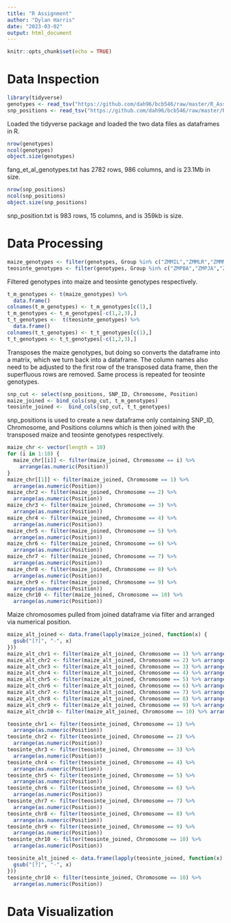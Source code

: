 ---
title: "R Assignment"
author: "Dylan Harris"
date: "2023-03-02"
output: html_document
---

```{r setup, include=FALSE}
knitr::opts_chunk$set(echo = TRUE)
```

# Data Inspection
```{r}
library(tidyverse)
genotypes <- read_tsv("https://github.com/dah96/bcb546/raw/master/R_Assignment/fang_et_al_genotypes.txt")
snp_positions <- read_tsv("https://github.com/dah96/bcb546/raw/master/R_Assignment/snp_position.txt")
```
Loaded the tidyverse package and loaded the two data files as dataframes in R.
```{r}
nrow(genotypes)
ncol(genotypes)
object.size(genotypes)
```
fang_et_al_genotypes.txt has 2782 rows, 986 columns, and is 23.1Mb in size.
```{r}
nrow(snp_positions)
ncol(snp_positions)
object.size(snp_positions)
```
snp_position.txt is 983 rows, 15 columns, and is 359kb is size.

# Data Processing
```{r}
maize_genotypes <- filter(genotypes, Group %in% c("ZMMIL","ZMMLR","ZMMMR"))
teosinte_genotypes <- filter(genotypes, Group %in% c("ZMPBA","ZMPJA","ZMPIL"))
```
Filtered genotypes into maize and teosinte genotypes respectively.
```{r}
t_m_genotypes <- t(maize_genotypes) %>%
  data.frame()
colnames(t_m_genotypes) <- t_m_genotypes[c(1),]
t_m_genotypes <- t_m_genotypes[-c(1,2,3),]
t_t_genotypes <-  t(teosinte_genotypes) %>%
  data.frame()
colnames(t_t_genotypes) <- t_t_genotypes[c(1),]
t_t_genotypes <- t_t_genotypes[-c(1,2,3),]
```
Transposes the maize genotypes, but doing so converts the dataframe into a matrix, which we turn back into a dataframe. The column names also need to be adjusted to the first row of the transposed data frame, then the superfluous rows are removed. Same process is repeated for teosinte genotypes.
```{r}
snp_cut <- select(snp_positions, SNP_ID, Chromosome, Position)
maize_joined <- bind_cols(snp_cut, t_m_genotypes)
teosinte_joined <-  bind_cols(snp_cut, t_t_genotypes)
```
snp_positions is used to create a new dataframe only containing SNP_ID, Chromosome, and Positions columns which is then joined with the transposed maize and teosinte genotypes respectively.
```{r}
maize_chr <- vector(length = 10)
for (i in 1:10) {
  maize_chr[[i]] <- filter(maize_joined, Chromosome == i) %>%
    arrange(as.numeric(Position))
}
maize_chr[[1]] <- filter(maize_joined, Chromosome == 1) %>%
  arrange(as.numeric(Position))
maize_chr2 <- filter(maize_joined, Chromosome == 2) %>%
  arrange(as.numeric(Position))
maize_chr3 <- filter(maize_joined, Chromosome == 3) %>%
  arrange(as.numeric(Position))
maize_chr4 <- filter(maize_joined, Chromosome == 4) %>%
  arrange(as.numeric(Position))
maize_chr5 <- filter(maize_joined, Chromosome == 5) %>%
  arrange(as.numeric(Position))
maize_chr6 <- filter(maize_joined, Chromosome == 6) %>%
  arrange(as.numeric(Position))
maize_chr7 <- filter(maize_joined, Chromosome == 7) %>%
  arrange(as.numeric(Position))
maize_chr8 <- filter(maize_joined, Chromosome == 8) %>%
  arrange(as.numeric(Position))
maize_chr9 <- filter(maize_joined, Chromosome == 9) %>%
  arrange(as.numeric(Position))
maize_chr10 <- filter(maize_joined, Chromosome == 10) %>%
  arrange(as.numeric(Position))
```
Maize chromosomes pulled from joined dataframe via filter and arranged via numerical position.
```{r}
maize_alt_joined <- data.frame(lapply(maize_joined, function(x) {
  gsub("[?]", "-", x)
}))
maize_alt_chr1 <- filter(maize_alt_joined, Chromosome == 1) %>% arrange(desc(as.numeric(Position)))
maize_alt_chr2 <- filter(maize_alt_joined, Chromosome == 2) %>% arrange(desc(as.numeric(Position)))
maize_alt_chr3 <- filter(maize_alt_joined, Chromosome == 3) %>% arrange(desc(as.numeric(Position)))
maize_alt_chr4 <- filter(maize_alt_joined, Chromosome == 4) %>% arrange(desc(as.numeric(Position)))
maize_alt_chr5 <- filter(maize_alt_joined, Chromosome == 5) %>% arrange(desc(as.numeric(Position)))
maize_alt_chr6 <- filter(maize_alt_joined, Chromosome == 6) %>% arrange(desc(as.numeric(Position)))
maize_alt_chr7 <- filter(maize_alt_joined, Chromosome == 7) %>% arrange(desc(as.numeric(Position)))
maize_alt_chr8 <- filter(maize_alt_joined, Chromosome == 8) %>% arrange(desc(as.numeric(Position)))
maize_alt_chr9 <- filter(maize_alt_joined, Chromosome == 9) %>% arrange(desc(as.numeric(Position)))
maize_alt_chr10 <- filter(maize_alt_joined, Chromosome == 10) %>% arrange(desc(as.numeric(Position)))
```

```{r}
teosinte_chr1 <- filter(teosinte_joined, Chromosome == 1) %>%
  arrange(as.numeric(Position))
teosinte_chr2 <- filter(teosinte_joined, Chromosome == 2) %>%
  arrange(as.numeric(Position))
teosinte_chr3 <- filter(teosinte_joined, Chromosome == 3) %>%
  arrange(as.numeric(Position))
teosinte_chr4 <- filter(teosinte_joined, Chromosome == 4) %>%
  arrange(as.numeric(Position))
teosinte_chr5 <- filter(teosinte_joined, Chromosome == 5) %>%
  arrange(as.numeric(Position))
teosinte_chr6 <- filter(teosinte_joined, Chromosome == 6) %>%
  arrange(as.numeric(Position))
teosinte_chr7 <- filter(teosinte_joined, Chromosome == 7) %>%
  arrange(as.numeric(Position))
teosinte_chr8 <- filter(teosinte_joined, Chromosome == 8) %>%
  arrange(as.numeric(Position))
teosinte_chr9 <- filter(teosinte_joined, Chromosome == 9) %>%
  arrange(as.numeric(Position))
teosinte_chr10 <- filter(teosinte_joined, Chromosome == 10) %>%
  arrange(as.numeric(Position))
```
```{r}
teosinite_alt_joined <- data.frame(lapply(teosinte_joined, function(x) {
  gsub("[?]", "-", x)
}))
teosinte_chr10 <- filter(teosinte_joined, Chromosome == 10) %>%
  arrange(as.numeric(Position))
```

# Data Visualization

```{r}

```

